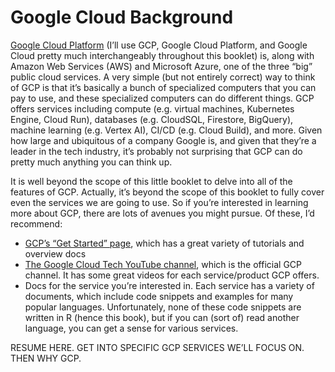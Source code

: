# Google Cloud Background

[Google Cloud Platform](https://cloud.google.com/) (I'll use GCP, Google Cloud Platform, and Google Cloud pretty much interchangeably throughout this booklet) is, along with Amazon Web Services (AWS) and Microsoft Azure, one of the three "big" public cloud services. A very simple (but not entirely correct) way to think of GCP is that it's basically a bunch of specialized computers that you can pay to use, and these specialized computers can do different things. GCP offers services including compute (e.g. virtual machines, Kubernetes Engine, Cloud Run), databases (e.g. CloudSQL, Firestore, BigQuery), machine learning (e.g. Vertex AI), CI/CD (e.g. Cloud Build), and more. Given how large and ubiquitous of a company Google is, and given that they're a leader in the tech industry, it's probably not surprising that GCP can do pretty much anything you can think up.

It is well beyond the scope of this little booklet to delve into all of the features of GCP. Actually, it's beyond the scope of this booklet to fully cover even the services we are going to use. So if you're interested in learning more about GCP, there are lots of avenues you might pursue. Of these, I'd recommend:

- [GCP's "Get Started" page](https://cloud.google.com/docs/get-started), which has a great variety of tutorials and overview docs
- [The Google Cloud Tech YouTube channel](https://www.youtube.com/user/googlecloudplatform), which is the official GCP channel. It has some great videos for each service/product GCP offers.
- Docs for the service you're interested in. Each service has a variety of documents, which include code snippets and examples for many popular languages. Unfortunately, none of these code snippets are written in R (hence this book), but if you can (sort of) read another language, you can get a sense for various services.

RESUME HERE. GET INTO SPECIFIC GCP SERVICES WE'LL FOCUS ON. THEN WHY GCP.